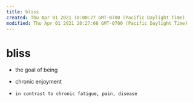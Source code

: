 ```yaml
---
title: bliss
created: Thu Apr 01 2021 10:00:27 GMT-0700 (Pacific Daylight Time)
modified: Thu Apr 01 2021 20:27:08 GMT-0700 (Pacific Daylight Time)
---
```


# bliss

- the goal of being

- chronic enjoyment
-     in contrast to chronic fatigue, pain, disease
